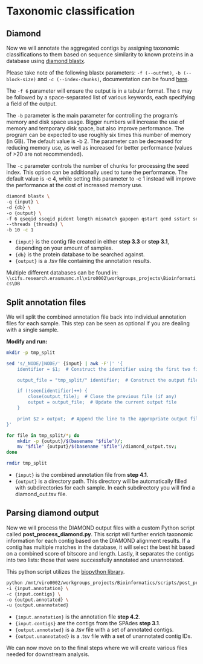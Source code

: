 # Taxonomic classification

## Diamond

Now we will annotate the aggregated contigs by assigning taxonomic classifications to them based on sequence similarity to known proteins in a database using [diamond blastx](https://github.com/bbuchfink/diamond).

Please take note of the following blastx parameters: `-f (--outfmt)`, `-b (--block-size)` and `-c (--index-chunks)`, documentation can be found [here](http://diamondsearch.org/forums/index.php?pages/command_line_options/).

The `-f 6` parameter will ensure the output is in a tabular format. The `6` may be followed by a space-separated list of various keywords, each specifying a field of the output.

The `-b` parameter is the main parameter for controlling the program’s memory and disk space usage. Bigger numbers will increase the use of memory and temporary disk space, but also improve performance. The program can be expected to use roughly six times this number of memory (in GB). The default value is -b 2. The parameter can be decreased for reducing memory use, as well as increased for better performance (values of \>20 are not recommended).

The `-c` parameter controls the number of chunks for processing the seed index. This option can be additionally used to tune the performance. The default value is -c 4, while setting this parameter to -c 1 instead will improve the performance at the cost of increased memory use.

``` bash
diamond blastx \
-q {input} \
-d {db} \
-o {output} \
-f 6 qseqid sseqid pident length mismatch gapopen qstart qend sstart send evalue bitscore staxids \
--threads {threads} \
-b 10 -c 1
```

-   `{input}` is the contig file created in either **step 3.3** or **step 3.1**, depending on your amount of samples.
-   `{db}` is the protein database to be searched against.
-   `{output}` is a .tsv file containing the annotation results.

Multiple different databases can be found in: `\\cifs.research.erasmusmc.nl\viro0002\workgroups_projects\Bioinformatics\DB`

## Split annotation files

We will split the combined annotation file back into individual annotation files for each sample. This step can be seen as optional if you are dealing with a single sample.

**Modify and run:**

``` bash
mkdir -p tmp_split

sed 's/_NODE/|NODE/' {input} | awk -F'|' '{
    identifier = $1;  # Construct the identifier using the first two fields

    output_file = "tmp_split/" identifier;  # Construct the output filename

    if (!seen[identifier]++) {
        close(output_file);  # Close the previous file (if any)
        output = output_file;  # Update the current output file
    }

    print $2 > output;  # Append the line to the appropriate output file
}'

for file in tmp_split/*; do
    mkdir -p {output}/$(basename "$file")/;
    mv "$file" {output}/$(basename "$file")/diamond_output.tsv;
done

rmdir tmp_split
```

-   `{input}` is the combined annotation file from **step 4.1**.
-   `{output}` is a directory path. This directory will be automatically filled with subdirectories for each sample. In each subdirectory you will find a diamond_out.tsv file.

## Parsing diamond output

Now we will process the DIAMOND output files with a custom Python script called **post_process_diamond.py**. This script will further enrich taxonomic information for each contig based on the DIAMOND alignment results. If a contig has multiple matches in the database, it will select the best hit based on a combined score of bitscore and length. Lastly, it separates the contigs into two lists: those that were successfully annotated and unannotated.

This python script utilizes the [biopython library](https://biopython.org/).

``` bash
python /mnt/viro0002/workgroups_projects/Bioinformatics/scripts/post_process_diamond.py \
-i {input.annotation} \
-c {input.contigs} \
-o {output.annotated} \
-u {output.unannotated}
```

-   `{input.annotation}` is the annotation file **step 4.2**.
-   `{input.contigs}` are the contigs from the SPAdes **step 3.1**.
-   `{output.annotated}` is a .tsv file with a set of annotated contigs.
-   `{output.unannotated}` is a .tsv file with a set of unannotated contig IDs.

::: callout-note
We can now move on to the final steps where we will create various files needed for downstream analysis.
:::
